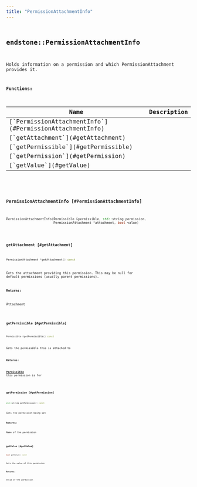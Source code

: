 ```yaml
---
title: "PermissionAttachmentInfo"
---
```


## <code className="doc-symbol doc-symbol-class"/> endstone::PermissionAttachmentInfo

Holds information on a permission and which PermissionAttachment provides it.


















**Functions:**

<table>
<thead>
   <tr>
      <th>Name</th>
      <th>Description</th>
   </tr>
</thead>
<tbody>
<tr key="classendstone_1_1_permission_attachment_info_1ab427bdc121a357b5392e87b134c6fb6b">
    <td>[`PermissionAttachmentInfo`](#PermissionAttachmentInfo)</td>
    <td></td>
</tr>
<tr key="classendstone_1_1_permission_attachment_info_1a1052981a67ade54aa639e382eaf21838">
    <td>[`getAttachment`](#getAttachment)</td>
    <td></td>
</tr>
<tr key="classendstone_1_1_permission_attachment_info_1aed4a895ddc1289a4b6325ef965d08518">
    <td>[`getPermissible`](#getPermissible)</td>
    <td></td>
</tr>
<tr key="classendstone_1_1_permission_attachment_info_1aab0ecc028e2335689a99a4c8af4d631c">
    <td>[`getPermission`](#getPermission)</td>
    <td></td>
</tr>
<tr key="classendstone_1_1_permission_attachment_info_1a86e337719e9f2625f7a8a1760c630ecb">
    <td>[`getValue`](#getValue)</td>
    <td></td>
</tr>
</tbody>
</table>

### <code className="doc-symbol doc-symbol-function"/> PermissionAttachmentInfo [#PermissionAttachmentInfo]

```cpp
PermissionAttachmentInfo(Permissible &permissible, std::string permission,
                         PermissionAttachment *attachment, bool value)
```
### <code className="doc-symbol doc-symbol-function"/> getAttachment [#getAttachment]

```cpp
PermissionAttachment *getAttachment() const
```


Gets the attachment providing this permission. This may be null for default permissions (usually parent permissions).




**Returns:**

Attachment 





        
### <code className="doc-symbol doc-symbol-function"/> getPermissible [#getPermissible]

```cpp
Permissible &getPermissible() const
```


Gets the permissible this is attached to




**Returns:**

[**Permissible**](classendstone_1_1_permissible.md) this permission is for 





        
### <code className="doc-symbol doc-symbol-function"/> getPermission [#getPermission]

```cpp
std::string getPermission() const
```


Gets the permission being set




**Returns:**

Name of the permission 





        
### <code className="doc-symbol doc-symbol-function"/> getValue [#getValue]

```cpp
bool getValue() const
```


Gets the value of this permission




**Returns:**

Value of the permission 





        